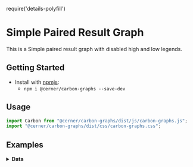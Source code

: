 require('details-polyfill')

# Simple Paired Result Graph

This is a Simple paired result graph with disabled high and low legends.

## Getting Started

- Install with [npmjs](https://www.npmjs.com):
  - `npm i @cerner/carbon-graphs --save-dev`

## Usage
```js
import Carbon from "@cerner/carbon-graphs/dist/js/carbon-graphs.js";
import "@cerner/carbon-graphs/dist/css/carbon-graphs.css";
```

## Examples
<PairedResultGraph />

<details>
<summary style={{fontSize: 24 }}>
<b>Data</b>
</summary>

### Graph Config object
<GraphConfig />

### Data object
<DataObject />
</details>
